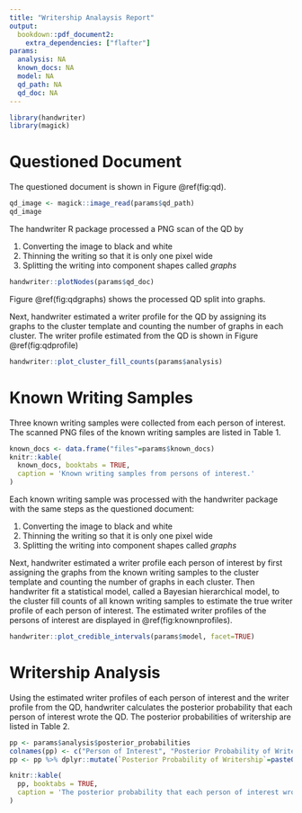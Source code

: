 ```yaml
---
title: "Writership Analaysis Report"
output:
  bookdown::pdf_document2:
    extra_dependencies: ["flafter"]
params:
  analysis: NA
  known_docs: NA
  model: NA
  qd_path: NA
  qd_doc: NA
---
```


```r
library(handwriter)
library(magick)
```

# Questioned Document

The questioned document is shown in Figure \@ref(fig:qd).

```r
qd_image <- magick::image_read(params$qd_path)
qd_image
```

The handwriter R package processed a PNG scan of the QD by

1. Converting the image to black and white
2. Thinning the writing so that it is only one pixel wide
3. Splitting the writing into component shapes called *graphs*
```r
handwriter::plotNodes(params$qd_doc)
```

Figure \@ref(fig:qdgraphs) shows the processed QD split into graphs.

Next, handwriter estimated a writer profile for the QD by assigning its graphs to the cluster template
and counting the number of graphs in each cluster. The writer profile estimated from the QD is shown in Figure \@ref(fig:qdprofile)
```r
handwriter::plot_cluster_fill_counts(params$analysis)
```

# Known Writing Samples
Three known writing samples were collected from each person of interest. The scanned PNG files of the known writing samples are listed in Table 1.
```r
known_docs <- data.frame("files"=params$known_docs)
knitr::kable(
  known_docs, booktabs = TRUE,
  caption = 'Known writing samples from persons of interest.'
)
```

Each known writing sample was processed with the handwriter package with the same steps as the questioned document:

1. Converting the image to black and white
2. Thinning the writing so that it is only one pixel wide
3. Splitting the writing into component shapes called *graphs*

Next, handwriter estimated a writer profile each person of interest by first assigning the graphs from the known writing samples to the cluster template and counting the number of graphs in each cluster. Then handwriter fit a statistical model, called a Bayesian hierarchical model, to the cluster fill counts of all known writing samples to estimate the true writer profile of each person of interest. The estimated writer profiles of the persons of interest are displayed in \@ref(fig:knownprofiles).
```r
handwriter::plot_credible_intervals(params$model, facet=TRUE)
```

# Writership Analysis
Using the estimated writer profiles of each person of interest and the writer profile from the QD, handwriter calculates the posterior probability that each person of interest wrote the QD. The posterior probabilities of writership are listed in Table 2.
```r
pp <- params$analysis$posterior_probabilities
colnames(pp) <- c("Person of Interest", "Posterior Probability of Writership")
pp <- pp %>% dplyr::mutate(`Posterior Probability of Writership`=paste0(100*`Posterior Probability of Writership`, "%"))

knitr::kable(
  pp, booktabs = TRUE,
  caption = 'The posterior probability that each person of interest wrote the questioned document.'
)
```

